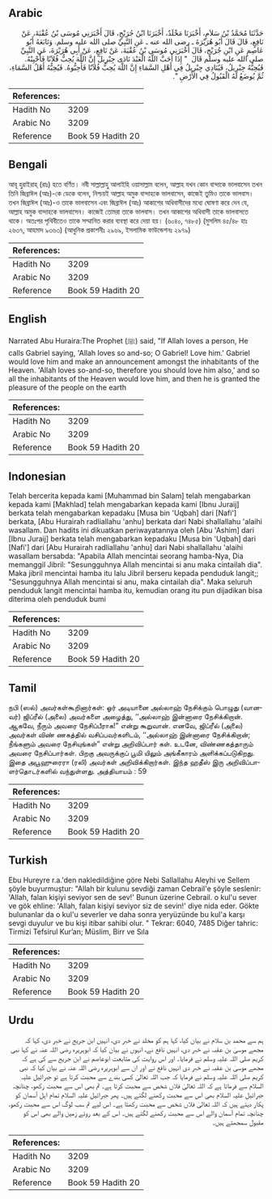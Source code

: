 ## Arabic


<div dir="rtl" lang="ar" style={{fontSize:'larger',backgroundColor:'#f8f9fa',padding:20}}>
حَدَّثَنَا مُحَمَّدُ بْنُ سَلاَمٍ، أَخْبَرَنَا مَخْلَدٌ، أَخْبَرَنَا ابْنُ جُرَيْجٍ، قَالَ أَخْبَرَنِي مُوسَى بْنُ عُقْبَةَ، عَنْ نَافِعٍ، قَالَ قَالَ أَبُو هُرَيْرَةَ ـ رضى الله عنه ـ عَنِ النَّبِيِّ صلى الله عليه وسلم‏.‏ وَتَابَعَهُ أَبُو عَاصِمٍ عَنِ ابْنِ جُرَيْجٍ، قَالَ أَخْبَرَنِي مُوسَى بْنُ عُقْبَةَ، عَنْ نَافِعٍ، عَنْ أَبِي هُرَيْرَةَ، عَنِ النَّبِيِّ صلى الله عليه وسلم قَالَ ‏ "‏ إِذَا أَحَبَّ اللَّهُ الْعَبْدَ نَادَى جِبْرِيلَ إِنَّ اللَّهَ يُحِبُّ فُلاَنًا فَأَحْبِبْهُ‏.‏ فَيُحِبُّهُ جِبْرِيلُ، فَيُنَادِي جِبْرِيلُ فِي أَهْلِ السَّمَاءِ إِنَّ اللَّهَ يُحِبُّ فُلاَنًا فَأَحِبُّوهُ‏.‏ فَيُحِبُّهُ أَهْلُ السَّمَاءِ، ثُمَّ يُوضَعُ لَهُ الْقَبُولُ فِي الأَرْضِ ‏"‏‏.‏
</div>
<div style={{backgroundColor:'#f8f9fa',padding:20, marginBottom: 10}}><table> <thead> <tr> <th>References:</th> <th></th> </tr> </thead> <tbody><tr><td>Hadith No</td><td>3209</td></tr><tr><td>Arabic No</td><td>3209</td></tr><tr><td>Reference</td><td>Book 59 Hadith 20</td></tr></tbody></table></div>

## Bengali


<div dir="ltr" lang="bn" style={{fontSize:'larger',backgroundColor:'#f8f9fa',padding:20}}>
আবূ হুরাইরাহ্ (রাঃ) হতে বর্ণিত। নবী সাল্লাল্লাহু আলাইহি ওয়াসাল্লাম বলেন, আল্লাহ যখন কোন বান্দাকে ভালবাসেন তখন তিনি জিব্রাঈল (আঃ)-কে ডেকে বলেন, নিশ্চয়ই আল্লাহ অমুক বান্দাহকে ভালবাসেন, কাজেই তুমিও তাকে ভালবাস। তখন জিব্রাঈল (আঃ)-ও তাকে ভালবাসেন এবং জিব্রাঈল (আঃ) আকাশের অধিবাসীদের মধ্যে ঘোষণা করে দেন যে, আল্লাহ অমুক বান্দাহকে ভালবাসেন। কাজেই তোমরা তাকে ভালবাস। তখন আকাশের অধিবাসী তাকে ভালবাসতে থাকে। অতঃপর পৃথিবীতেও তাকে সম্মানিত করার ব্যবস্থা করে দেয়া হয়। (৬০৪০, ৭৪৮৫) (মুসলিম ৪৫/৪৮ হাঃ ২৬৩৭, আহমাদ ৯৩৬৩) (আধুনিক প্রকাশনীঃ ২৯৬৯, ইসলামিক ফাউন্ডেশনঃ ২৯৭৯)
</div>
<div style={{backgroundColor:'#f8f9fa',padding:20, marginBottom: 10}}><table> <thead> <tr> <th>References:</th> <th></th> </tr> </thead> <tbody><tr><td>Hadith No</td><td>3209</td></tr><tr><td>Arabic No</td><td>3209</td></tr><tr><td>Reference</td><td>Book 59 Hadith 20</td></tr></tbody></table></div>

## English


<div dir="ltr" lang="en" style={{fontSize:'larger',backgroundColor:'#f8f9fa',padding:20}}>
Narrated Abu Huraira:The Prophet (ﷺ) said, "If Allah loves a person, He calls Gabriel saying, 'Allah loves so and-so; O Gabriel! Love him.' Gabriel would love him and make an announcement amongst the inhabitants of the Heaven. 'Allah loves so-and-so, therefore you should love him also,' and so all the inhabitants of the Heaven would love him, and then he is granted the pleasure of the people on the earth
</div>
<div style={{backgroundColor:'#f8f9fa',padding:20, marginBottom: 10}}><table> <thead> <tr> <th>References:</th> <th></th> </tr> </thead> <tbody><tr><td>Hadith No</td><td>3209</td></tr><tr><td>Arabic No</td><td>3209</td></tr><tr><td>Reference</td><td>Book 59 Hadith 20</td></tr></tbody></table></div>

## Indonesian


<div dir="ltr" lang="id" style={{fontSize:'larger',backgroundColor:'#f8f9fa',padding:20}}>
Telah bercerita kepada kami [Muhammad bin Salam] telah mengabarkan kepada kami [Makhlad] telah mengabarkan kepada kami [Ibnu Juraij] berkata telah mengabarkan kepadaku [Musa bin 'Uqbah] dari [Nafi'] berkata, [Abu Hurairah radliallahu 'anhu] berkata dari Nabi shallallahu 'alaihi wasallam. Dan hadits ini dikuatkan periwayatannya oleh [Abu 'Ashim] dari [Ibnu Juraij] berkata telah mengabarkan kepadaku [Musa bin 'Uqbah] dari [Nafi'] dari [Abu Hurairah radliallahu 'anhu] dari Nabi shallallahu 'alaihi wasallam bersabda: "Apabila Allah mencintai seorang hamba-Nya, Dia memanggil Jibril: "Sesungguhnya Allah mencintai si anu maka cintailah dia". Maka jibril mencintai hamba itu lalu Jibril berseru kepada penduduk langit;; "Sesungguhnya Allah mencintai si anu, maka cintailah dia". Maka seluruh penduduk langit mencintai hamba itu, kemudian orang itu pun dijadikan bisa diterima oleh penduduk bumi
</div>
<div style={{backgroundColor:'#f8f9fa',padding:20, marginBottom: 10}}><table> <thead> <tr> <th>References:</th> <th></th> </tr> </thead> <tbody><tr><td>Hadith No</td><td>3209</td></tr><tr><td>Arabic No</td><td>3209</td></tr><tr><td>Reference</td><td>Book 59 Hadith 20</td></tr></tbody></table></div>

## Tamil


<div dir="ltr" lang="ta" style={{fontSize:'larger',backgroundColor:'#f8f9fa',padding:20}}>
நபி (ஸல்) அவர்கள்கூறினார்கள்: ஓர் அடியானை அல்லாஹ் நேசிக்கும் பொழுது (வானவர்) ஜிப்ரீல் (அலை) அவர்களை அழைத்து, ‘‘அல்லாஹ் இன்னாரை நேசிக்கிறான். ஆகவே, நீரும் அவரை நேசிப்பீராக!” என்று கூறுவான். எனவே, ஜிப்ரீல் (அலை) அவர்கள் விண் ணகத்தில் வசிப்பவர்களிடம், ‘‘அல்லாஹ் இன்னாரை நேசிக்கிறான்; நீங்களும் அவரை நேசியுங்கள்” என்று அறிவிப்பார் கள். உடனே, விண்ணகத்தாரும் அவரை நேசிப்பார்கள். பிறகு அவருக்குப் பூமி யிலும் அங்கீகாரம் அளிக்கப்படுகிறது. இதை அபூஹுரைரா (ரலி) அவர்கள் அறிவிக்கிறார்கள். இந்த ஹதீஸ் இரு அறிவிப்பாளர்தொடர்களில் வந்துள்ளது. அத்தியாயம் : 59
</div>
<div style={{backgroundColor:'#f8f9fa',padding:20, marginBottom: 10}}><table> <thead> <tr> <th>References:</th> <th></th> </tr> </thead> <tbody><tr><td>Hadith No</td><td>3209</td></tr><tr><td>Arabic No</td><td>3209</td></tr><tr><td>Reference</td><td>Book 59 Hadith 20</td></tr></tbody></table></div>

## Turkish


<div dir="ltr" lang="tr" style={{fontSize:'larger',backgroundColor:'#f8f9fa',padding:20}}>
Ebu Hureyre r.a.'den nakledildiğine göre Nebi Sallallahu Aleyhi ve Sellem şöyle buyurmuştur: "Allah bir kulunu sevdiği zaman Cebrail'e şöyle seslenir: 'Allah, falan kişiyi seviyor sen de sev!' Bunun üzerine Cebrail. o kul'u sever ve gök ehline: 'Allah, falan kişiyi seviyor siz de sevin!' diye nida eder. Gökte bulunanlar da o kul'u severler ve daha sonra yeryüzünde bu kul'a karşı sevgi duyulur ve bu kişi itibar sahibi olur. " Tekrar: 6040, 7485 Diğer tahric: Tirmizi Tefsirul Kur’an; Müslim, Birr ve Sıla
</div>
<div style={{backgroundColor:'#f8f9fa',padding:20, marginBottom: 10}}><table> <thead> <tr> <th>References:</th> <th></th> </tr> </thead> <tbody><tr><td>Hadith No</td><td>3209</td></tr><tr><td>Arabic No</td><td>3209</td></tr><tr><td>Reference</td><td>Book 59 Hadith 20</td></tr></tbody></table></div>

## Urdu


<div dir="rtl" lang="ur" style={{fontSize:'larger',backgroundColor:'#f8f9fa',padding:20}}>
ہم سے محمد بن سلام نے بیان کیا، کہا ہم کو مخلد نے خبر دی، انہیں ابن جریج نے خبر دی، کہا کہ مجھے موسیٰ بن عقبہ نے خبر دی، انہیں نافع نے، انہوں نے بیان کیا کہ ابوہریرہ رضی اللہ عنہ نے کہا نبی کریم صلی اللہ علیہ وسلم نے فرمایا۔ اور اس روایت کی متابعت ابوعاصم نے ابن جریج سے کی ہے کہ مجھے موسیٰ بن عقبہ نے خبر دی انہیں نافع نے اور ان سے ابوہریرہ رضی اللہ عنہ نے بیان کیا کہ نبی کریم صلی اللہ علیہ وسلم نے فرمایا کہ جب اللہ تعالیٰ کسی بندے سے محبت کرتا ہے تو جبرائیل علیہ السلام سے فرماتا ہے کہ اللہ تعالیٰ فلاں شخص سے محبت کرتا ہے۔ تم بھی اس سے محبت رکھو، چنانچہ جبرائیل علیہ السلام بھی اس سے محبت رکھنے لگتے ہیں۔ پھر جبرائیل علیہ السلام تمام اہل آسمان کو پکار دیتے ہیں کہ اللہ تعالیٰ فلاں شخص سے محبت رکھتا ہے۔ اس لیے تم سب لوگ اس سے محبت رکھو، چنانچہ تمام آسمان والے اس سے محبت رکھنے لگتے ہیں۔ اس کے بعد روئے زمین والے بھی اس کو مقبول سمجھتے ہیں۔
</div>
<div style={{backgroundColor:'#f8f9fa',padding:20, marginBottom: 10}}><table> <thead> <tr> <th>References:</th> <th></th> </tr> </thead> <tbody><tr><td>Hadith No</td><td>3209</td></tr><tr><td>Arabic No</td><td>3209</td></tr><tr><td>Reference</td><td>Book 59 Hadith 20</td></tr></tbody></table></div>